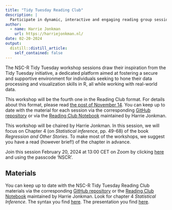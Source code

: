 ```yaml
---
title: "Tidy Tuesday Reading Club"
description: |
  Participate in dynamic, interactive and engaging reading group sessions to explore the world of data analysis.
author:
  - name: Harrie Jonkman
    url: https://harriejonkman.nl/
date: 02-20-2024
output:
  distill::distill_article:
    self_contained: false
---
```


The NSC-R Tidy Tuesday workshop sessions draw their inspiration from the Tidy Tuesday initiative, a dedicated platform aimed at fostering a secure and supportive environment for individuals seeking to hone their data processing and visualization skills in R, all while working with real-world data.

This workshop will be the fourth one in the Reading Club format. For details about this format, please read [the post of November 14](https://nscrweb.netlify.app/posts/2023-11-14-nsc-r-workshop-ros/). You can keep up to date with the material for each session via the corresponding [GitHub repository](https://github.com/langtonhugh/regression_book_nscr) or via the [Reading Club Notebook](https://rosnotebook.netlify.app/) maintained by Harrie Jonkman.

This workshop will be chaired by Harrie Jonkman. In this session, we will focus on Chapter 4 (on *Statistical inference*, pp. 49-68) of the book *Regression and Other Stories*. To make most of the workshops, we suggest you have a read (however brief!) of the chapter in advance. 

Join this session February 20, 2024 at 13:00 CET on Zoom by clicking [here](https://us02web.zoom.us/j/4539912989) and using the passcode 'NSCR'.

## Materials

You can keep up to date with the NSC-R Tidy Tuesday Reading Club materials via the corresponding [GitHub repository](https://github.com/langtonhugh/regression_book_nscr) or the [Reading Club Notebook](https://rosnotebook.netlify.app/) maintained by Harrie Jonkman. Look for chapter 4 *Statistical Inference*. The syntax you find [here](https://github.com/Jonkman1/ROS_reading_club_NSCR_notebook/blob/main/04-chapter.qmd). The presentation you find [here](https://65d336c15624edee4261215f--gleeful-bavarois-d00329.netlify.app/#/title-slide).

